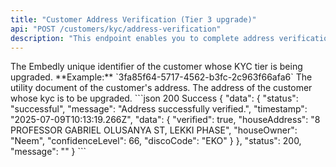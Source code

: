 ```yaml
---
title: "Customer Address Verification (Tier 3 upgrade)"
api: "POST /customers/kyc/address-verification"
description: "This endpoint enables you to complete address verification for customer in order to upgrade the customer's KYC to Tier 3"
---
```


<ParamField body="customerId" type="string" required>
	The Embedly unique identifier of the customer whose KYC tier is being
	upgraded. **Example:** `3fa85f64-5717-4562-b3fc-2c963f66afa6`
</ParamField>

<ParamField body="meterNumber" type="string" required>
	The utility document of the customer's address.
</ParamField>

<ParamField body="houseAddress" type="string" required>
	The address of the customer whose kyc is to be upgraded.
</ParamField>

<ResponseExample>
```json 200 Success
{
	"data": {
		"status": "successful",
		"message": "Address successfully verified.",
		"timestamp": "2025-07-09T10:13:19.266Z",
		"data": {
			"verified": true,
			"houseAddress": "8 PROFESSOR GABRIEL OLUSANYA ST, LEKKI PHASE",
			"houseOwner": "Neem",
			"confidenceLevel": 66,
			"discoCode": "EKO"
		}
	},
	"status": 200,
	"message": ""
}
```
</ResponseExample>

